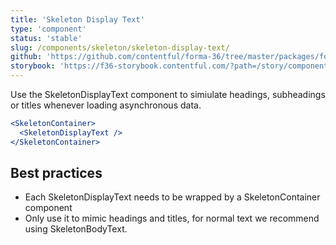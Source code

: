 ```yaml
---
title: 'Skeleton Display Text'
type: 'component'
status: 'stable'
slug: /components/skeleton/skeleton-display-text/
github: 'https://github.com/contentful/forma-36/tree/master/packages/forma-36-react-components/src/components/Skeleton/SkeletonDisplayText'
storybook: 'https://f36-storybook.contentful.com/?path=/story/components-skeleton-skeletondisplaytext--default'
---
```


Use the SkeletonDisplayText component to simiulate headings, subheadings or titles whenever loading asynchronous data.

```jsx
<SkeletonContainer>
  <SkeletonDisplayText />
</SkeletonContainer>
```

## Best practices <a name="best-practices" />

- Each SkeletonDisplayText needs to be wrapped by a SkeletonContainer component
- Only use it to mimic headings and titles, for normal text we recommend using SkeletonBodyText.
